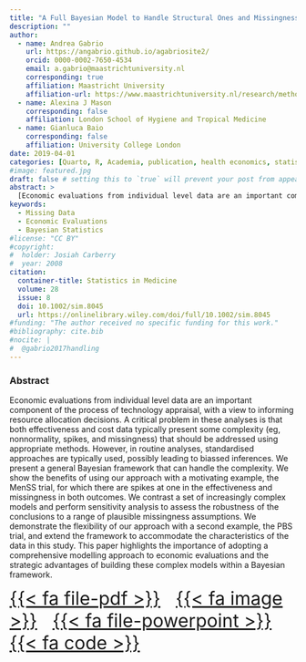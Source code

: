 ```yaml
---
title: "A Full Bayesian Model to Handle Structural Ones and Missingness in Economic Evaluations from Individual-Level Data"
description: ""
author:
  - name: Andrea Gabrio
    url: https://angabrio.github.io/agabriosite2/
    orcid: 0000-0002-7650-4534
    email: a.gabrio@maastrichtuniversity.nl
    corresponding: true    
    affiliation: Maastricht University
    affiliation-url: https://www.maastrichtuniversity.nl/research/methodology-and-statistics
  - name: Alexina J Mason
    corresponding: false    
    affiliation: London School of Hygiene and Tropical Medicine
  - name: Gianluca Baio 
    corresponding: false    
    affiliation: University College London
date: 2019-04-01
categories: [Quarto, R, Academia, publication, health economics, statistics] # self-defined categories
#image: featured.jpg
draft: false # setting this to `true` will prevent your post from appearing on your listing page until you're ready!
abstract: > 
  [Economic evaluations from individual level data are an important component of the process of technology appraisal ...]{style="font-size: 85%"}
keywords:
  - Missing Data
  - Economic Evaluations
  - Bayesian Statistics
#license: "CC BY"
#copyright: 
#  holder: Josiah Carberry
#  year: 2008
citation: 
  container-title: Statistics in Medicine
  volume: 28
  issue: 8
  doi: 10.1002/sim.8045
  url: https://onlinelibrary.wiley.com/doi/full/10.1002/sim.8045
#funding: "The author received no specific funding for this work."
#bibliography: cite.bib
#nocite: |
#  @gabrio2017handling
---
```


### Abstract

Economic evaluations from individual level data are an important component of the process of technology appraisal, with a view to informing resource allocation decisions. A critical problem in these analyses is that both effectiveness and cost data typically present some complexity (eg, nonnormality, spikes, and missingness) that should be addressed using appropriate methods. However, in routine analyses, standardised approaches are typically used, possibly leading to biassed inferences. We present a general Bayesian framework that can handle the complexity. We show the benefits of using our approach with a motivating example, the MenSS trial, for which there are spikes at one in the effectiveness and missingness in both outcomes. We contrast a set of increasingly complex models and perform sensitivity analysis to assess the robustness of the conclusions to a range of plausible missingness assumptions. We demonstrate the flexibility of our approach with a second example, the PBS trial, and extend the framework to accommodate the characteristics of the data in this study. This paper highlights the importance of adopting a comprehensive modelling approach to economic evaluations and the strategic advantages of building these complex models within a Bayesian framework.

[[{{< fa file-pdf >}}](https://onlinelibrary.wiley.com/doi/full/10.1002/sim.8045) &nbsp; [{{< fa image >}}](https://github.com/AnGabrio/Talks/blob/master/Hurdle%20Model/poster.pdf) &nbsp; [{{< fa file-powerpoint >}}](https://github.com/AnGabrio/Talks/blob/master/Hurdle%20Model/Presentation_HE_seminar.pdf) &nbsp; [{{< fa code >}}](https://github.com/AnGabrio/Code/tree/master/structural%20ones)]{style="text-align: center; font-size: 2rem"}

